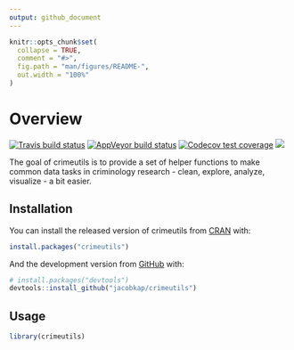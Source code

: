 ```yaml
---
output: github_document
---
```


<!-- README.md is generated from README.Rmd. Please edit that file -->

```r
knitr::opts_chunk$set(
  collapse = TRUE,
  comment = "#>",
  fig.path = "man/figures/README-",
  out.width = "100%"
)
```
# Overview

<!-- badges: start -->
  [![Travis build status](https://travis-ci.org/jacobkap/crimeutils.svg?branch=master)](https://travis-ci.org/jacobkap/crimeutils)
  [![AppVeyor build status](https://ci.appveyor.com/api/projects/status/github/jacobkap/crimeutils?branch=master&svg=true)](https://ci.appveyor.com/project/jacobkap/crimeutils)
[![Codecov test coverage](https://codecov.io/gh/jacobkap/crimeutils/branch/master/graph/badge.svg)](https://codecov.io/gh/jacobkap/crimeutils?branch=master)
[![](http://cranlogs.r-pkg.org/badges/grand-total/crimeutils?color=blue)](https://cran.r-project.org/package=crimeutils)
<!-- badges: end -->

The goal of crimeutils is to provide a set of helper functions to make common data tasks in criminology research - clean, explore, analyze, visualize - a bit easier.

## Installation

You can install the released version of crimeutils from [CRAN](https://CRAN.R-project.org) with:

``` r
install.packages("crimeutils")
```

And the development version from [GitHub](https://github.com/) with:

``` r
# install.packages("devtools")
devtools::install_github("jacobkap/crimeutils")
```
## Usage



```r
library(crimeutils)
```


